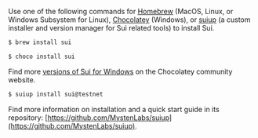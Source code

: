 Use one of the following commands for [Homebrew](https://brew.sh/) (MacOS, Linux, or Windows Subsystem for Linux), [Chocolatey](https://chocolatey.org/) (Windows), or [suiup](https://github.com/MystenLabs/suiup) (a custom installer and version manager for Sui related tools) to install Sui.

<Tabs groupId="operating-systems">

<TabItem label="Homebrew" value="mac">

```sh
$ brew install sui
```

</TabItem>

<TabItem label="Chocolatey" value="win">

```sh
$ choco install sui
```

Find more [versions of Sui for Windows](https://community.chocolatey.org/packages/sui) on the Chocolatey community website.

</TabItem>

<TabItem label="suiup (experimental)" value="suiup">

```sh
$ suiup install sui@testnet
```

Find more information on installation and a quick start guide in its repository: [https://github.com/MystenLabs/suiup](https://github.com/MystenLabs/suiup).

</TabItem>

</Tabs>
